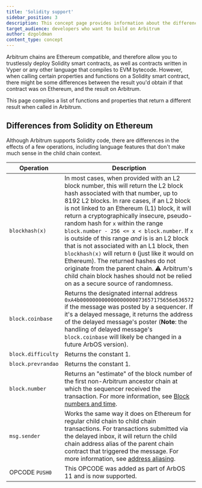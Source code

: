 ```yaml
---
title: 'Solidity support'
sidebar_position: 3
description: This concept page provides information about the differences between Arbitrum and Ethereum in terms of support of the Solidity language, so developers can easily understand what to expect when deploying to Arbitrum
target_audience: developers who want to build on Arbitrum
author: dzgoldman
content_type: concept
---
```


Arbitrum chains are Ethereum compatible, and therefore allow you to trustlessly deploy Solidity smart contracts, as well as contracts written in Vyper or any other language that compiles to EVM bytecode. However, when calling certain properties and functions on a Solidity smart contract, there might be some differences between the result you'd obtain if that contract was on Ethereum, and the result on Arbitrum.

This page compiles a list of functions and properties that return a different result when called in Arbitrum.

## Differences from Solidity on Ethereum

Although Arbitrum supports Solidity code, there are differences in the effects of a few operations, including language features that don't make much sense in the child chain context.

| Operation          | Description                                                                                                                                                                                                                                                                                                                                                                                                                                                                                                                                                                                                                                                                               |
| ------------------ | ----------------------------------------------------------------------------------------------------------------------------------------------------------------------------------------------------------------------------------------------------------------------------------------------------------------------------------------------------------------------------------------------------------------------------------------------------------------------------------------------------------------------------------------------------------------------------------------------------------------------------------------------------------------------------------------- |
| `blockhash(x)`     | In most cases, when provided with an L2 block number, this will return the L2 block hash associated with that number, up to 8192 L2 blocks. In rare cases, if an L2 block is not linked to an Ethereum (L1) block, it will return a cryptographically insecure, pseudo-random hash for `x` within the range `block.number - 256 <= x < block.number`. If `x` is outside of this range _and_ is is an L2 block that is not associated with an L1 block, then `blockhash(x)` will return `0` (just like it would on Ethereum). The returned hashes do not originate from the parent chain. ⚠️ Arbitrum's child chain block hashes should not be relied on as a secure source of randomness. |
| `block.coinbase`   | Returns the designated internal address `0xA4b000000000000000000073657175656e636572` if the message was posted by a sequencer. If it's a delayed message, it returns the address of the delayed message's poster (**Note**: the handling of delayed message's `block.coinbase` will likely be changed in a future ArbOS version).                                                                                                                                                                                                                                                                                                                                                         |
| `block.difficulty` | Returns the constant 1.                                                                                                                                                                                                                                                                                                                                                                                                                                                                                                                                                                                                                                                                   |
| `block.prevrandao` | Returns the constant 1.                                                                                                                                                                                                                                                                                                                                                                                                                                                                                                                                                                                                                                                                   |
| `block.number`     | Returns an "estimate" of the block number of the first non-Arbitrum ancestor chain at which the sequencer received the transaction. For more information, see [Block numbers and time](/build-decentralized-apps/arbitrum-vs-ethereum/02-block-numbers-and-time.mdx).                                                                                                                                                                                                                                                                                                                                                                                                                     |
| `msg.sender`       | Works the same way it does on Ethereum for regular child chain to child chain transactions. For transactions submitted via the delayed inbox, it will return the child chain address alias of the parent chain contract that triggered the message. For more information, see [address aliasing](/how-arbitrum-works/10-l1-to-l2-messaging.mdx#address-aliasing).                                                                                                                                                                                                                                                                                                                         |
| OPCODE `PUSH0`     | This OPCODE was added as part of ArbOS 11 and is now supported.                                                                                                                                                                                                                                                                                                                                                                                                                                                                                                                                                                                                                           |
